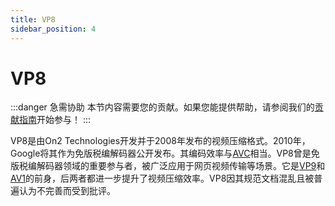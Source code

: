 ```yaml
---
title: VP8
sidebar_position: 4
---
```


# VP8

:::danger 急需协助
本节内容需要您的贡献。如果您能提供帮助，请参阅我们的[贡献指南](../contribution-guide.mdx)开始参与！
:::

VP8是由On2 Technologies开发并于2008年发布的视频压缩格式。2010年，Google将其作为免版税编解码器公开发布。其编码效率与[AVC](../video/AVC.mdx)相当。VP8曾是免版税编解码器领域的重要参与者，被广泛应用于网页视频传输等场景。它是[VP9](../video/VP9.mdx)和[AV1](../video/AV1.mdx)的前身，后两者都进一步提升了视频压缩效率。VP8因其规范文档混乱且被普遍认为不完善而受到批评。